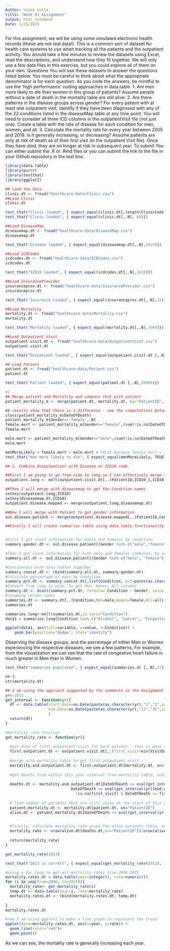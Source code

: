 ---
Author: Vivek Golla
title: "Week 01 Assignment"
output: html_notebook
Date: 1/21/2025
---

For this assignment, we will be using some simulated electronic health records (these are not real data!). This is a common sort of dataset for health care systems to use when tracking all the patients and the outpatient activity. You should take a few minutes to review the datasets using Excel, read the descriptions, and understand how they fit together. We will only use a few data files in this exercise, but you could explore all of them on your own. 
Questions
You will use these datasets to answer the questions listed below. You must be careful to think about what the appropriate denominator is for each question. As you code the answers, be mindful to use the ‘high performance’ coding approaches in data.table.
1. Are men more likely to die than women in this group of patients? Assume people without a date of death in the mortality table are still alive.
2. Are there patterns in the disease groups across gender? For every patient with at least one outpatient visit, identify if they have been diagnosed with any of the 22 conditions listed in the diseaseMap table at any time point. You will need to consider all three ICD columns in the outpatientVisit file (not just one). Create a table with the rate of disease for each condition for men, women, and all.
3. Calculate the mortality rate for every year between 2005 and 2018. Is it generally increasing, or decreasing? Assume patients are only at risk of death as of their first visit (in the outpatient Visit file). Once they have died, they are no longer at risk in subsequent year.
To submit
You can either submit the .R or .Rmd files or you can submit the link to the file in your Github repository in the text box.


```{r}
library(data.table)
library(purrr)
library(testthat)
library(ggplot2)
```

```{r}
## Load the data
clinic.dt <- fread("healthcare-data/Clinic.csv")
##Load Clinic
clinic.dt 
```

```{r}
test_that("Clinic loaded", { expect_equal(clinic.dt[,length(ClinicCode)], 60)})
test_that("Clinic loaded", { expect_equal(clinic.dt[,.N], 60)})
```

```{r}
##Load DiseaseMap
diseasemap.dt <- fread("healthcare-data/DiseaseMap.csv")
diseasemap.dt 
```




```{r}
test_that("Disease loaded", { expect_equal(diseasemap.dt[,.N],3419)})
```

```{r}
##Load ICDCodes
icdcodes.dt <- fread("healthcare-data/ICDCodes.csv")
icdcodes.dt 

```

```{r}
test_that("ICD10 loaded", { expect_equal(icdcodes.dt[,.N],3419)})
```

```{r}
##Load InsuranceProvider
insuranceprov.dt <- fread("healthcare-data/InsuranceProvider.csv")
insuranceprov.dt 

```

```{r}
test_that("Insurance loaded", { expect_equal(insuranceprov.dt[,.N],15)})
```

```{r}
##Load Mortality
mortality.dt <- fread("healthcare-data/Mortality.csv")
mortality.dt 

```

```{r}
test_that("Mortality loaded", { expect_equal(mortality.dt[,.N],7094)})
```

```{r}
##Load Outpatient Visit
outpatient.visit.dt <- fread("healthcare-data/OutpatientVisit.csv")
outpatient.visit.dt 
```

```{r}
test_that("Outpatient loaded", { expect_equal(outpatient.visit.dt [,.N],174690)})
```

```{r}
## Load Patient
patient.dt <- fread("healthcare-data/Patient.csv")
patient.dt 

```

```{r}
test_that("Patient loaded", { expect_equal(patient.dt [,.N],20000)})
```

```{r}
#1
## Merge patient and Mortality and compare that with patient
patient_mortality_m <- merge(patient.dt, mortality.dt, by="PatientID", all.x=TRUE)
```

```{r}
## results show that there is a difference - see the computations below
class(patient_mortality_m$DateOfDeath)
patient_mortality_m[Gender=='female',.N]
female.mort <- patient_mortality_m[Gender=="female",(sum(!is.na(DateOfDeath))/.N)*100]
female.mort

male.mort <- patient_mortality_m[Gender=="male",(sum(!is.na(DateOfDeath))/.N)*100]
male.mort
```

```{r}
menMoreLikely = female.mort < male.mort # FALSE because female mort = 35.1%; male mort = 35.9%
test_that("men more likely to die", { expect_equal(menMoreLikely, TRUE)})
```

```{r}
## 2. Combine Outputpatient with Disease on ICD10 code

##First I am going to go from wide to long so I can effectively merge the ICD10 Codes with one merge step
outpatient.long <- melt(outpatient.visit.dt[,.(PatientID,ICD10_1,ICD10_2,ICD10_3)], id.vars='PatientID',value.name='ICD10')

##Then I will merge with diseasemap to get the Condition names
setkey(outpatient.long,ICD10)
setkey(diseasemap.dt,ICD10)
outpatient.disease.mapped <- merge(outpatient.long,diseasemap.dt)

##Now I will merge with Patient to get gender information
out.disease.patient <- merge(outpatient.disease.mapped[,.(PatientID,Condition)], patient.dt[,.(PatientID,Gender)], by='PatientID')

##Finally I will create summaries table using data.table functionality


#First I get count information for Males and Females by condition
summary.gender.dt <- out.disease.patient[(Gender %in% c("male","female")),.(count=as.numeric(.(.N))),by=c("Condition","Gender")]

#Then I get count information for both male and females combined, by condition
summary.all.dt <- out.disease.patient[(Gender %in% c("male", "female")),.(Gender="all",count=as.numeric(.(.N))),by=Condition]

#Concatenate both data tables together
summary.concat.dt <- rbind(summary.all.dt, summary.gender.dt)
#Calculate percentage of each by condition
summary.pct.dt <- summary.concat.dt[,list(Condition, pct=paste(as.character(100*count/sum(count)),"%")),by=Gender]
#Convert from long to wide, to get Men, Women, All columns
summary.dt <- dcast(summary.pct.dt, formula= Condition ~ Gender, value.var='pct')
#renaming column names
summaries.dt <- summary.dt[,.(Condition,Men=male,Women=female,All=all)]
summaries.dt
```


```{r}

summaries.long<-melt(summaries.dt,id.vars="Condition")
data1 = summaries.long[Condition %in% c("Alcohol", "Cancer", "Congestive_heart_failure")]

ggplot(data1, aes(fill=variable, y=value, x=Condition)) + 
    geom_bar(position="dodge", stat="identity")

```
Observing the disease groups, and the percentage of either Men or Women experiencing the respective diseases, we see a few patterns. For example, from the visualization we can see that the rate of congestive heart failure is much greater in Men than in Women.

```{r}
test_that("summaries populated", { expect_equal(summaries.dt [,.N],22)})
```

```{r}

## 3.
str(mortality.dt)
```

```{r}
## I am using the approach suggested by the comments in the Assignment template
yr<-2013
get_interval <- function(yr){
  df <- data.table(start.date=as.Date(paste(as.character(yr),"1","1",sep="-")),
                   end.date=as.Date(paste(as.character(yr),"12","31",sep="-"))
                   ) 
  return(df)
}

#mortality rate function
get_mortality_rate <- function(yr){
  
  #get date of first outpatient visit for each patient - this is what determines when the risk of mortality starts
  first.outpatient.dt <- outpatient.visit.dt[,.(first_visit=min(VisitDate)),by=PatientID]
  
  #merge with mortality table to get first outpatient visit 
  mortality.and.outpatient.dt <- first.outpatient.dt[mortality.dt, on="PatientID"]
  
  #get deaths from within this year interval from mortality table, and also make sure Death happened on or after     the first outpatient visit.
  
  deaths.dt <- mortality.and.outpatient.dt[DateOfDeath >= eval(get_interval(yr)$start.date) &
                             DateOfDeath <= eval(get_interval(yr)$end.date) & 
                               !is.na(first_visit) & DateOfDeath >= first_visit]
  
  # find number of patients that are still alive at the start of this year - we can only count mortality rate from   patients who are not dead yet
  patient.mortality.dt <- mortality.dt[patient.dt, on="PatientID"]
  alive.dt <- patient.mortality.dt[DateOfDeath >= eval(get_interval(yr)$start.date) | is.na(DateOfDeath)]

  
  #finally, calculate mortality rate given the alive patients table, and the dead patients table
  mortality_rate <- nrow(alive.dt[deaths.dt,on="PatientID"])/nrow(alive.dt) * 100
  
  return(mortality_rate)
}

get_mortality_rate(2013)

```
```{r}
test_that("2013 is correct", { expect_equal(get_mortality_rate(2013), 1.638896)})
```

```{r}
#using a for loop to get all mortality rates from 2008-2015
mortality.rates.dt = data.table(year=integer(), rate=numeric())
for (i in seq(from=2008, to=2015)){
  mortality_rate<- get_mortality_rate(i)
  temp.dt <- data.table(year=i, rate=mortality_rate)
  mortality.rates.dt <- rbind(mortality.rates.dt, temp.dt)
  
}
mortality.rates.dt
```



```{r}
#now I am using ggplot2 to make a line graph to represent the trend
ggplot(data=mortality.rates.dt, aes(x=year, y=rate)) +
  geom_line(color="red")+
  geom_point()
```
As we can see, the mortality rate is generally increasing each year.



